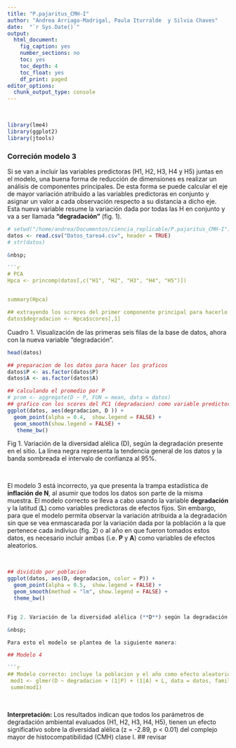 ```yaml
---
title: "P.pajaritus_CMH-I"
author: "Andrea Arriaga-Madrigal, Paula Iturralde  y Silvia Chaves"
date:  "`r Sys.Date()`"
output:
  html_document:
    fig_caption: yes
    number_sections: no
    toc: yes
    toc_depth: 4
    toc_float: yes
    df_print: paged
editor_options: 
  chunk_output_type: console
---
```


&nbsp;

```r
library(lme4)
library(ggplot2)
library(jtools)
```

### Correción modelo 3

Si se van a incluir las variables predictoras (H1, H2, H3, H4 y H5) juntas en el modelo, una buena forma de reducción de dimensiones es realizar un análisis de componentes principales. De esta forma se puede calcular el eje de mayor variación atribuido a las variables predictoras en conjunto y asignar un valor a cada observación respecto a su distancia a dicho eje. Esta nueva variable resume la variación dada por todas las H en conjunto y va a ser llamada **"degradación"** (fig. 1).

```r
# setwd("/home/andrea/Documentos/ciencia_replicable/P.pajaritus_CMH-I")
datos <- read.csv("Datos_tarea4.csv", header = TRUE)
# str(datos)

&nbsp;

```r
# PCA
Hpca <- princomp(datos[,c("H1", "H2", "H3", "H4", "H5")])


summary(Hpca)

## extrayendo los scrores del primer componente principal para hacerlo una nueva variable que agrupa todas las H
datos$degradacion <- Hpca$scores[,1]
```


Cuadro 1. Visualización de las primeras seis filas de la base de datos, ahora con la nueva variable "degradación".
```r
head(datos)
```


```r
## preparacion de los datos para hacer los graficos
datos$P <- as.factor(datos$P)
datos$A <- as.factor(datos$A)

## calculando el promedio por P
# prom <- aggregate(D ~ P, FUN = mean, data = datos)
## grafico con los scores del PC1 (degradacion) como variable predictora
ggplot(datos, aes(degradacion, D )) +
  geom_point(alpha = 0.4,  show.legend = FALSE) + 
  geom_smooth(show.legend = FALSE) +
   theme_bw()
```



Fig 1. Variación de la diversidad alélica (D), según la degradación presente en el sitio. La línea negra representa la tendencia general de los datos y la banda sombreada el intervalo de confianza al 95%.

&nbsp;

El modelo 3 está incorrecto, ya que presenta la trampa estadística de **inflación de N**, al asumir que todos los datos son parte de la misma muestra. El modelo correcto se lleva a cabo usando la variable **degradación** y la latitud (**L**) como variables predictoras de efectos fijos. Sin embargo, para que el modelo permita observar la variación atribuida a la degradación sin que se vea enmascarada por la variación dada por la población a la que pertenece cada indiviuo (fig. 2) o al año en que fueron tomados estos datos, es necesario incluir ambas (i.e. **P** y **A**) como variables de efectos aleatorios. 


&nbsp;

```r
## dividido por poblacion
ggplot(datos, aes(D, degradacion, color = P)) +
  geom_point(alpha = 0.5,  show.legend = FALSE) + 
  geom_smooth(method = "lm", show.legend = FALSE) + 
  theme_bw()


Fig 2. Variación de la diversidad alélica (**D**) según la degradación del sitio (**degradacion**). Cada color representa una población diferente.

&nbsp;

Para esto el modelo se plantea de la siguiente manera:

## Modelo 4

```r
## Modelo correcto: incluye la poblacion y el año como efecto aleatorio
 mod1 <- glmer(D ~ degradacion + (1|P) + (1|A) + L, data = datos, family = "poisson")
 summ(mod1)
```

&nbsp;

**Interpretación:** Los resultados indican que todos los parámetros de degradación ambiental evaluados (H1, H2, H3, H4, H5), tienen un efecto significativo sobre la diversidad alélica (z = -2.89, p < 0.01) del complejo mayor de histocompatibilidad (CMH) clase I. ## revisar

&nbsp;







